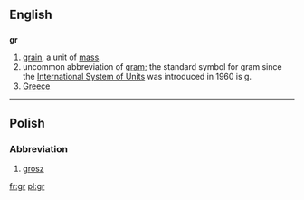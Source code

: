 {{also|.gr|gr.|GR}}
==English==

==={{abbreviation-old|en}}===
'''gr'''

# [[grain]], a unit of [[mass]].
# uncommon abbreviation of [[gram]]; the standard symbol for gram since the [[International System of Units]] was introduced in 1960 is [[g]].
# [[Greece]]

----

==Polish==

===Abbreviation===
{{head|pl|abbreviation}}

# [[grosz]]

[[fr:gr]]
[[pl:gr]]